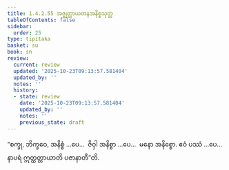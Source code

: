 ```yaml
---
title: 1.4.2.55 အဇ္ဈတ္တာယတနအနိစ္စသုတ္တ
tableOfContents: false
sidebar:
  order: 25
type: tipitaka
basket: su
book: sn
review:
  current: review
  updated: '2025-10-23T09:13:57.581404'
  updated_by: ''
  notes: ''
  history:
  - state: review
    date: '2025-10-23T09:13:57.581404'
    updated_by: ''
    notes: ''
    previous_state: draft
---
```



<ReviewStatus review={frontmatter.review} showDetails={true} />

<HypothesisAnnotation frontmatter={frontmatter} />

<DynamicBreadcrumb />

<Division number="222" book="sn" e="ch" v="18" p="311">

<Paragraph number="914" book="sn">
“စက္ခု, ဘိက္ခဝေ, အနိစ္စံ …ပေ…  ဇိဝှါ အနိစ္စာ …ပေ…  မနော အနိစ္စော. ဧဝံ ပဿံ …ပေ…  နာပရံ ဣတ္ထတ္တာယာတိ ပဇာနာတီ”တိ.
</Paragraph>
</Division>